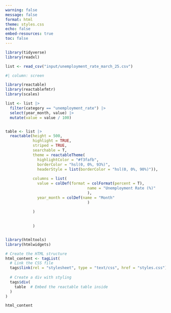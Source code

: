 ```yaml
---
warning: false
message: false
format: html
theme: styles.css
echo: false
embed-resources: true
toc: false
---
```


::: column-screen
```r

library(tidyverse)
library(readxl)

list <- read_csv("input/unemployment_rate_march_25.csv")
```
:::

::: column-screen
```r
#| column: screen

library(reactable)
library(reactablefmtr)
library(scales)

list <- list |> 
  filter(category == "unemployment_rate") |> 
  select(year_month, value) |> 
  mutate(value = value / 100)


table <- list |> 
  reactable(height = 500,
            highlight = TRUE,
            striped = TRUE,
            searchable = T,
            theme = reactableTheme(
              highlightColor = "#f3fafb",
              borderColor = "hsl(0, 0%, 93%)",
              headerStyle = list(borderColor = "hsl(0, 0%, 90%)")),
            
            columns = list(
              value = colDef(format = colFormat(percent = T),
                                    name = "Unemployment Rate (%)"
                                    ),
              year_month = colDef(name = "Month"
                                    )
              
            )
            
            
            )


library(htmltools)
library(htmlwidgets)

# Create the HTML structure
html_content <- tagList(
  # Link the CSS file
  tags$link(rel = "stylesheet", type = "text/css", href = "styles.css"),
  
  # Create a div with styling
  tags$div(
    table  # Embed the reactable table inside
  )
)

html_content

```

:::